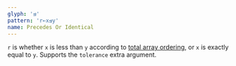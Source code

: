 ```yaml
---
glyph: '⊴'
pattern: 'r←x⊴y'
name: Precedes Or Identical
---
```


`r` is whether `x` is less than `y` according to [total array ordering](/info/ordering), or `x` is exactly equal to `y`. Supports the `tolerance` extra argument.